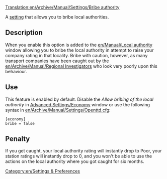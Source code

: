[[Translation:en/Archive/Manual/Settings/Bribe authority]]


A [[en/Archive/Manual/Settings/Advanced Settings|setting]] that allows you to bribe local authorities.

== Description ==
When you enable this option is added to the [[en/Manual/Local authority]] window allowing you to bribe the local authority in attempt to raise your company rating in that locality. Bribe with caution, however, as many transport companies have been caught out by the [[en/Archive/Manual/Regional Investigator]]s who look very poorly upon this behaviour. {{en/Note|You can not bribe local authorities to raise your company rating above 'Excellent'}}

== Use ==
This feature is enabled by default. Disable the ''Allow bribing of the local authority'' in [[en/Archive/Manual/Settings/Advanced Settings/Economy#Allow bribing of the local authority|Advanced Settings/Economy]] window or use the following syntax in [[en/Archive/Manual/Settings/Openttd.cfg]]:
<pre>[economy]
bribe = false</pre>

== Penalty ==
If you get caught, your local authority rating will instantly drop to Poor, your station ratings will instantly drop to 0, and you won't be able to use the actions on the local authority where you got caught for six months. 

[[Category:en/Settings & Preferences]]